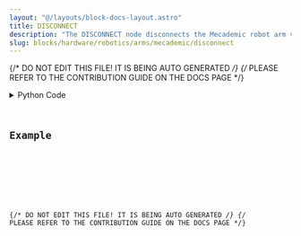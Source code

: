 ```yaml
---
layout: "@/layouts/block-docs-layout.astro"
title: DISCONNECT
description: "The DISCONNECT node disconnects the Mecademic robot arm via its API."
slug: blocks/hardware/robotics/arms/mecademic/disconnect
---
```


{/* DO NOT EDIT THIS FILE! IT IS BEING AUTO GENERATED */}
{/* PLEASE REFER TO THE CONTRIBUTION GUIDE ON THE DOCS PAGE */}


<PythonDocsDisplay docstring={docstring} />
<details>
<summary>Python Code</summary>



<Code code={pythonCode} lang="py" wrap theme="dracula" />

[Find this Flojoy Block on GitHub](https://github.com/flojoy-ai/blocks/blob/main/blocks/HARDWARE/ROBOTICS/ARMS/MECADEMIC/DISCONNECT/DISCONNECT.py)

</details>

## Example


<GetHelpWidget />


<AppDisplay app={app} blockName="DISCONNECT" client:visible />


<Example />

{/* DO NOT EDIT THIS FILE! IT IS BEING AUTO GENERATED */}
{/* PLEASE REFER TO THE CONTRIBUTION GUIDE ON THE DOCS PAGE */}
